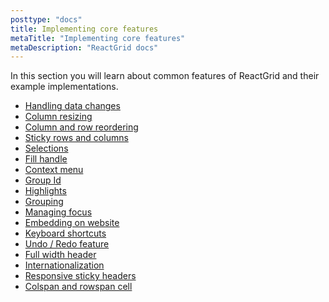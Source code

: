 ```yaml
---
posttype: "docs"
title: Implementing core features
metaTitle: "Implementing core features"
metaDescription: "ReactGrid docs"
---
```


In this section you will learn about common features of ReactGrid and their example implementations.

* [Handling data changes](/docs/3.1/2-implementing-core-features/1-handling-changes/)
* [Column resizing](/docs/3.1/2-implementing-core-features/2-column-resizing/)
* [Column and row reordering](/docs/3.1/2-implementing-core-features/3-column-and-row-reordering/)
* [Sticky rows and columns](/docs/3.1/2-implementing-core-features/4-sticky/)
* [Selections](/docs/3.1/2-implementing-core-features/4a-selections/)
* [Fill handle](/docs/3.1/2-implementing-core-features/4b-fill-handle/)
* [Context menu](/docs/3.1/2-implementing-core-features/5-context-menu/)
* [Group Id](/docs/3.1/2-implementing-core-features/5a-groupId/)
* [Highlights](/docs/3.1/2-implementing-core-features/6-highlights/)
* [Grouping](/docs/3.1/2-implementing-core-features/6a-grouping/)
* [Managing focus](/docs/3.1/2-implementing-core-features/7-managing-focus/)
* [Embedding on website](/docs/3.1/2-implementing-core-features/8-embedding-on-website/)
* [Keyboard shortcuts](/docs/3.1/2-implementing-core-features/9-keyboard-shortcuts/)
* [Undo / Redo feature](/docs/3.1/2-implementing-core-features/9a-undo-redo-feature/)
* [Full width header](/docs/3.1/2-implementing-core-features/9b-full-width-header/)
* [Internationalization](/docs/3.1/2-implementing-core-features/9c-internationalization/)
* [Responsive sticky headers](/docs/3.1/2-implementing-core-features/9d-responsive-sticky/)
* [Colspan and rowspan cell](/docs/3.1/2-implementing-core-features/9e-colspan-rowspan/)